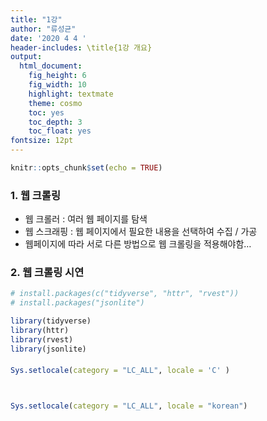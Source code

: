 ```yaml
---
title: "1강"
author: "류성균"
date: '2020 4 4 '
header-includes: \title{1강 개요}
output:
  html_document:
    fig_height: 6
    fig_width: 10
    highlight: textmate
    theme: cosmo
    toc: yes
    toc_depth: 3
    toc_float: yes
fontsize: 12pt
---
```


```r
knitr::opts_chunk$set(echo = TRUE)
```

### 1. 웹 크롤링 
  - 웹 크롤러 : 여러 웹 페이지를 탐색
  - 웹 스크래핑 : 웹 페이지에서 필요한 내용을 선택하여 수집 / 가공
  - 웹페이지에 따라 서로 다른 방법으로 웹 크롤링을 적용해야함...
  

### 2. 웹 크롤링 시연

```r
# install.packages(c("tidyverse", "httr", "rvest"))
# install.packages("jsonlite")

library(tidyverse)
library(httr)
library(rvest)
library(jsonlite)
```

#### 
```r
Sys.setlocale(category = "LC_ALL", locale = 'C' )



Sys.setlocale(category = "LC_ALL", locale = "korean")
```


